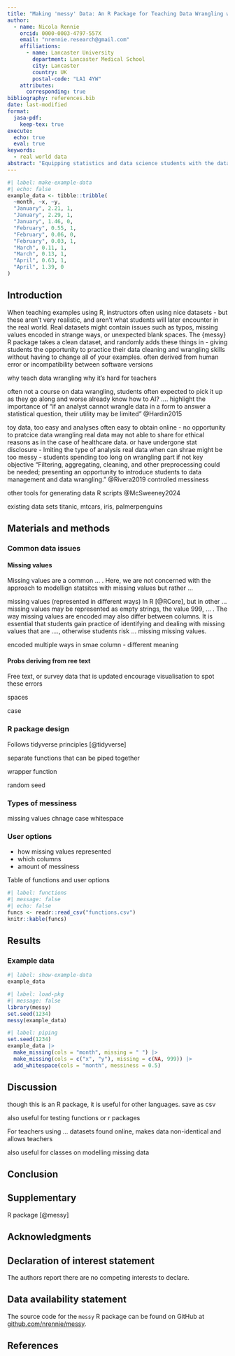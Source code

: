 ```yaml
---
title: "Making 'messy' Data: An R Package for Teaching Data Wrangling with Realistic Data"
author:
  - name: Nicola Rennie
    orcid: 0000-0003-4797-557X
    email: "nrennie.research@gmail.com"
    affiliations:
      - name: Lancaster University
        department: Lancaster Medical School
        city: Lancaster
        country: UK
        postal-code: "LA1 4YW"
    attributes:
      corresponding: true
bibliography: references.bib
date: last-modified
format:
  jasa-pdf:
    keep-tex: true
execute: 
  echo: true
  eval: true
keywords:
  - real world data
abstract: "Equipping statistics and data science students with the data wrangling skills necessary to work with real data is essential. Real data can often include typos, missing values encoded in strange ways, unusual spaces in words, or other factors. Example data sets designed for teaching often lack many of these messy properties of real data. At the same time, publicly available real data can be too messy for teaching in a time-constrained environment. This paper presents an R package to modify existing, clean teaching datasets to include a variety of characteristics often found in real data. This allows educators to continue using the same example data sets for teaching, but gives them the opportunity to implicitly teach data wrangling skills, using data with a controlled amount of messiness."
---
```


```r
#| label: make-example-data
#| echo: false
example_data <- tibble::tribble(
  ~month, ~x, ~y,
  "January", 2.21, 1,
  "January", 2.29, 1,
  "January", 1.46, 0,
  "February", 0.55, 1,
  "February", 0.06, 0,
  "February", 0.03, 1,
  "March", 0.11, 1,
  "March", 0.13, 1,
  "April", 0.63, 1,
  "April", 1.39, 0
)
```


## Introduction {#sec-intro}

When teaching examples using R, instructors often using nice datasets - but these aren't very realistic, and aren't what students will later encounter in the real world. Real datasets might contain issues such as typos, missing values encoded in strange ways, or unexpected blank spaces. The {messy} R package takes a clean dataset, and randomly adds these things in - giving students the opportunity to practice their data cleaning and wrangling skills without having to change all of your examples.
often derived from human error or incompatibility between software versions  

why teach data wrangling
why it's hard for teachers

often not a course on data wrangling, students often expected to pick it up as they go along and worse already know how to 
AI?
.... highlight the importance of "if an analyst cannot wrangle data in a form to answer a statistical question, their utility may be limited" @Hardin2015

toy data, too easy and analyses often easy to obtain online - no opportunity to pratcice data wrangling
real data may not able to share for ethical reasons as in the case of healthcare data. or have undergone stat disclosure - lmiting the type of analysis
real data when can shrae might be too messy - students spending too long on wrangling part if not key objective "Filtering, aggregating, cleaning, and other preprocessing could be needed; presenting an opportunity to introduce students to data management and data wrangling." @Rivera2019
controlled messiness

other tools for generating data 
R scripts
@McSweeney2024

existing data sets
titanic, mtcars, iris, palmerpenguins

## Materials and methods {#sec-methods}

### Common data issues

#### Missing values

Missing values are a common ... . Here, we are not concerned with the approach to modellign statsitcs with missing values but rather ...

missing values (represented in different ways) In R [@RCore], but in other ... missing values may be represented as empty strings, the value 999, ... . The way missing values are encoded may also differ between columns. It is essential that students gain practice of identifying and dealing with missing values that are ...., otherwise students risk ... missing missing values.

encoded multiple ways in smae column - different meaning

#### Probs deriving from ree text

Free text, or survey data that is updated 
encourage visualisation to spot these errors

spaces

case 


### R package design

Follows tidyverse principles [@tidyverse]

separate functions that can be piped together

wrapper function

random seed

### Types of messiness

missing values 
chnage case
whitespace

### User options

* how missing values represented
* which columns
* amount of messiness

Table of functions and user options

```r
#| label: functions
#| message: false
#| echo: false
funcs <- readr::read_csv("functions.csv")
knitr::kable(funcs)
```



## Results {#sec-res}

### Example data

```r
#| label: show-example-data
example_data
```


```r
#| label: load-pkg
#| message: false
library(messy)
set.seed(1234)
messy(example_data)
```

```r
#| label: piping
set.seed(1234)
example_data |> 
  make_missing(cols = "month", missing = " ") |> 
  make_missing(cols = c("x", "y"), missing = c(NA, 999)) |> 
  add_whitespace(cols = "month", messiness = 0.5)
```


## Discussion {#sec-disc}

though this is an R package, it is useful for other languages. save as csv

also useful for testing functions or r packages

For teachers using ... datasets found online, makes data non-identical and allows teachers 

also useful for classes on modelling missing data

## Conclusion {#sec-conc}

## Supplementary {.unnumbered}

R package [@messy]

## Acknowledgments {.unnumbered}

## Declaration of interest statement {.unnumbered}

The authors report there are no competing interests to declare.

## Data availability statement {.unnumbered}

The source code for the `messy` R package can be found on GitHub at [github.com/nrennie/messy](https://github.com/nrennie/messy).

## References {.unnumbered}

::: {#refs}
:::



